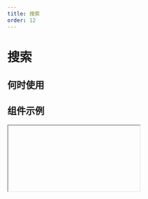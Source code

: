 ```yaml
---
title: 搜索
order: 12
---
```


# 搜索


## 何时使用

## 组件示例

<Iframe url="https://pre-yida-performance3.alibaba-inc.com/developer/search-v2?isRenderNav=false" />

## 组件属性

| 参数               | 说明                                                         | 类型      | 默认值    |
| :----------------- | :----------------------------------------------------------- | :-------- | :-------- |
| size               | 大小  **可选值**: 'large'('大') 'medium'('小')               | Enum      | 'medium'  |
| type               | 类型 shape=normal: primary/secondary; shape=simple: normal/dark;  **可选值**: 'primary', 'secondary', 'normal', 'dark' | Enum      | 'normal'  |
| shape              | 形状  **可选值**: 'normal', 'simple'                         | Enum      | 'normal'  |
| onChange           | 输入关键字时的回掉  **签名**: Function(value: Object) => void **参数**: *value*: {Object} 输入值 | Function  | func.noop |
| onSearch           | 点击搜索按钮触发的回调  **签名**: Function(value: Object) => void **参数**: *value*: {Object} 输入值 | Function  | func.noop |
| defaultFilterValue | 选择器默认值                                                 | String    | -         |
| filter             | 选择器                                                       | Array     | []        |
| filterValue        | 选择器值                                                     | String    | -         |
| onFilterChange     | 选择器发生变化时回调  **签名**: Function(filter: Object) => void **参数**: *filter*: {Object} value | Function  | func.noop |
| dataSource         | 搜索框下拉联想列表                                           | Array     | -         |
| placeholder        | 默认提示                                                     | String    | -         |
| searchText         | button 的内容                                                | ReactNode | -         |
| hasClear           | 是否显示清除按钮                                             | Boolean   | false     |
| disabled           | 是否禁用                                                     | Boolean   | false     |